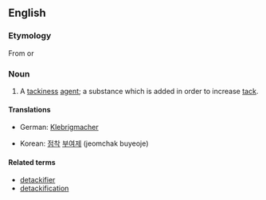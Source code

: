 ==English==

===Etymology===

From {{suffix|tack|ifier}} or {{suffix|tackify|er}}

===Noun===
{{en-noun}}

# {{manufacturing|chemistry}} A [[tackiness]] [[agent]]; a substance which is added in order to increase [[tack]].

====Translations====
{{trans-top|tackiness agent}}
* German: [[Klebrigmacher]] {{m}}
{{trans-mid}}
* Korean: [[점착]] [[부여제]] (jeomchak buyeoje)
{{trans-bottom}}

====Related terms====
* [[detackifier]]
* [[detackification]]